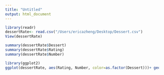 ```yaml
---
title: "Untitled"
output: html_document
---
```

```r
library(readr)
dessertRate<- read.csv("/Users/ericazheng/Desktop/Dessert.csv")
View(dessertRate)

summary(dessertRate$Dessert)
summary(dessertRate$Rating)
summary(dessertRate$Number)

library(ggplot2)
ggplot(dessertRate, aes(Rating, Number, color=as.factor(Dessert)))+ geom_point() + theme_classic()

```
